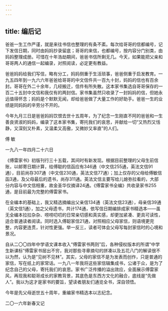 ```yaml
---
---
---
```

title: 编后记
---




爸爸一生工作严谨，就是来往书信也整理的有条不紊。每次给哥哥的信都编号，记下发信日期，同时由妈妈抄录留底；哥哥的来信，也都编号，按内容分门别类，由妈妈整理成册。可惜在十年浩劫期间，爸爸书信所剩无几。今天，如果能把父亲和哥哥两人的通信一起编录，对照阅读，必定更有教益。

爸爸妈妈给我们写信，略有分工，妈妈侧重于生活琐事，爸爸侧重于启发教育。一九五四年到一九六六年爸爸给哥哥的中文信件共一百九十封，妈妈的信也有百余封。哥哥在外二十余年，几经搬迁，信件有所失散。这本家书集选自哥哥保存的一百二十五封中文信和我仅有的两封信。家书集虽然只收录了一封妈妈的信，但她永远值得怀念；妈妈是个默默无闻，却给爸爸做了大量工作的好助手。爸爸一生的业绩是同妈妈的辛劳分不开的。

今年九月三日是爸爸妈妈饮恨去世十五周年，为了纪念一生刚直不阿的爸爸和一生善良贤淑的妈妈，编录了这本家书集，寄托我们的哀思，并献给一切“又热烈又恬静，又深刻又朴素，又温柔又高傲，又微妙又率直”的人们。

傅 敏

一九八一年四月二十六日

《傅雷家书》初版刊行三十五载，其间时有新发现。根据目前整理的父母生前信账，以邮寄日期计算，给傅聪的信函应有346通（中文信255通，英法文信91通），目前尚存307通（中文信230通，英法文信77通）；加上仅存的父母给傅敏信函3通，及父母最后的遗书，尚存311通。英法文信主要写给儿媳弥拉看的，大部分内容与中文信相重，故金圣华仅摘译24通。《傅雷家书全编》共收录家书255通，是目前最为完整的傅雷家书。

在全编本的基础上，我又精选摘编出父亲信134通（英法文信23通），母亲信39通（英文信1通），加之父母遗书，共计174通，依写信日期编排成家书精选本——虽无全编本拉拉杂杂、唠唠叨叨的日常亲切感和真实感，却更加紧凑、更具可读性，适合普通读者阅读。同时选入傅聪家信21通，对照相应父母家信，则语境更完整，内容更连贯，针对性更强。举一反三，读者可体会父母写每封家信时的心境和景况。

自从二〇〇四年中学语文课本收入“傅雷家书两则”后，各种侵权版本的所谓“中学生新课标”傅雷家书层出不穷，我对那些寻章摘句的拼凑以及五花八门的解读很不以为然，认为是“见树不见林”。其实，父母的家信不是为发表而创作，只是普通的家信，写在纸上的家常话。一九八一年我将这些家信辑集成书，公诸于众，是为了纪念自己的父母，寄托我们的哀思。家书广泛传播的溢出效应，全面展示傅雷家风，再现我和聪哥成长的家教背景，其底色是东西方文化的融合，底线是“先做人”。我以为这才是家书的要旨，望读者朋友们通览全书，深自领悟。

今年是先父母逝世五十周年，重编家书精选本以志纪念。

二〇一六年新春又记